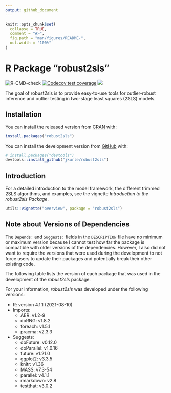 ```yaml
---
output: github_document 
---
```


<!-- README.md is generated from README.Rmd. Please edit that file -->

```r
knitr::opts_chunk$set(
  collapse = TRUE,
  comment = "#>",
  fig.path = "man/figures/README-",
  out.width = "100%"
)
```

# R Package "robust2sls"

<!-- badges: start -->
![R-CMD-check](https://github.com/jkurle/robust2sls/workflows/R-CMD-check/badge.svg?branch=master)
[![Codecov test coverage](https://codecov.io/gh/jkurle/robust2sls/branch/master/graph/badge.svg)](https://app.codecov.io/gh/jkurle/robust2sls?branch=master)
[![](https://www.r-pkg.org/badges/version/robust2sls?color=blue)](https://cran.r-project.org/package=robust2sls)
<!-- badges: end -->

The goal of robust2sls is to provide easy-to-use tools for outlier-robust
inference and outlier testing in two-stage least squares (2SLS) models.

## Installation

You can install the released version from [CRAN](https://CRAN.R-project.org) with:

``` r
install.packages("robust2sls")
```

You can install the development version from [GitHub](https://github.com/) with:

``` r
# install.packages("devtools")
devtools::install_github("jkurle/robust2sls")
```

## Introduction

For a detailed introduction to the model framework, the different trimmed 2SLS
algorithms, and examples, see the vignette 
*Introduction to the robust2sls Package*.

```r
utils::vignette("overview", package = "robust2sls")
```

## Note about Versions of Dependencies

The `Depends:` and `Suggests:` fields in the `DESCRIPTION` file have no
minimum or maximum version because I cannot test how far the package is 
compatible with older versions of the dependencies. However, I also did not
want to require the versions that were used during the development to not force
users to update their packages and potentially break their other existing code.

The following table lists the version of each package that was used in the
development of the *robust2sls* package.

For your information, *robust2sls* was developed under the following versions:

* R: version 4.1.1 (2021-08-10)
* Imports:
  * AER: v1.2-9
  * doRNG: v1.8.2
  * foreach: v1.5.1
  * pracma: v2.3.3
* Suggests:
  * doFuture: v0.12.0
  * doParallel: v1.0.16
  * future: v1.21.0
  * ggplot2: v3.3.5
  * knitr: v1.36
  * MASS: v7.3-54
  * parallel: v4.1.1
  * rmarkdown: v2.8
  * testthat: v3.0.2


